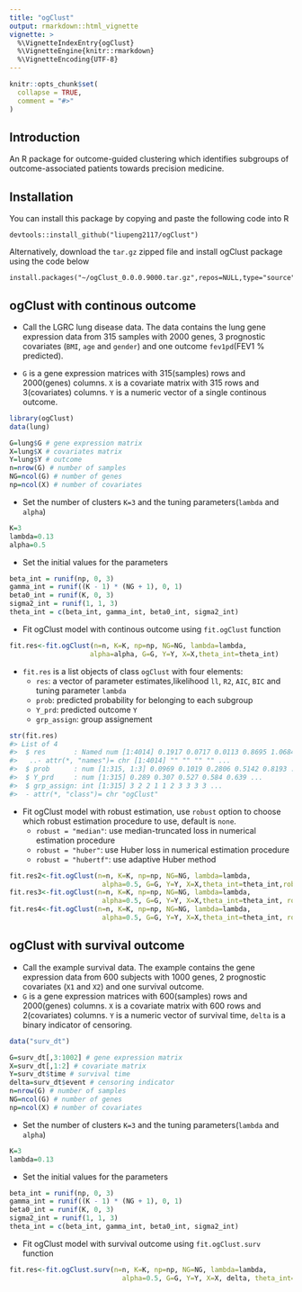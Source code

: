 ```yaml
---
title: "ogClust"
output: rmarkdown::html_vignette
vignette: >
  %\VignetteIndexEntry{ogClust}
  %\VignetteEngine{knitr::rmarkdown}
  %\VignetteEncoding{UTF-8}
---
```


```r
knitr::opts_chunk$set(
  collapse = TRUE,
  comment = "#>"
)
```

## Introduction
An R package for outcome-guided clustering which identifies subgroups of outcome-associated patients towards precision medicine. 

## Installation
You can install this package by copying and paste the following code into R

```
devtools::install_github("liupeng2117/ogClust")
```

Alternatively, download the `tar.gz` zipped file and install ogClust package using the code below

```
install.packages("~/ogClust_0.0.0.9000.tar.gz",repos=NULL,type="source")
```

## ogClust with continous outcome 

* Call the LGRC lung disease data. The data contains the lung gene expression data from 315 samples with 2000 genes, 3 prognostic covariates (`BMI`, `age` and `gender`) and one outcome `fev1pd`(FEV1 % predicted).

* `G` is a gene expression matrices with 315(samples) rows and 2000(genes) columns. `X` is a covariate matrix with 315 rows and 3(covariates) columns. `Y` is a numeric vector of a single continous outcome.

```r
library(ogClust)
data(lung)

G=lung$G # gene expression matrix
X=lung$X # covariates matrix
Y=lung$Y # outcome
n=nrow(G) # number of samples
NG=ncol(G) # number of genes
np=ncol(X) # number of covariates
```
   
* Set the number of clusters `K=3` and the tuning parameters(`lambda` and `alpha`)

```r
K=3
lambda=0.13
alpha=0.5
```

* Set the initial values for the parameters

```r
beta_int = runif(np, 0, 3)
gamma_int = runif((K - 1) * (NG + 1), 0, 1)
beta0_int = runif(K, 0, 3)
sigma2_int = runif(1, 1, 3)
theta_int = c(beta_int, gamma_int, beta0_int, sigma2_int)
``` 
    
* Fit ogClust model with continous outcome using `fit.ogClust` function
 
```r
fit.res<-fit.ogClust(n=n, K=K, np=np, NG=NG, lambda=lambda, 
                    alpha=alpha, G=G, Y=Y, X=X,theta_int=theta_int)
``` 

* `fit.res` is a list objects of class `ogClust` with four elements:
    + `res`: a vector of parameter estimates,likelihood `ll`, `R2`, `AIC`, `BIC` and tuning parameter `lambda`
    + `prob`: predicted probability for belonging to each subgroup
    + `Y_prd`: predicted outcome `Y`
    + `grp_assign`: group assignement

```r
str(fit.res)
#> List of 4
#>  $ res       : Named num [1:4014] 0.1917 0.0717 0.0113 0.8695 1.0684 ...
#>   ..- attr(*, "names")= chr [1:4014] "" "" "" "" ...
#>  $ prob      : num [1:315, 1:3] 0.0969 0.1019 0.2806 0.5142 0.8193 ...
#>  $ Y_prd     : num [1:315] 0.289 0.307 0.527 0.584 0.639 ...
#>  $ grp_assign: int [1:315] 3 2 2 1 1 2 3 3 3 3 ...
#>  - attr(*, "class")= chr "ogClust"

```
 
* Fit ogClust model with robust estimation, use `robust` option to choose which robust estimation procedure to use, default is `none`.
    + `robust = "median"`: use median-truncated loss in numerical estimation procedure 
    + `robust = "huber"`: use Huber loss in numerical estimation procedure 
    + `robust = "hubertf"`: use adaptive Huber method
 
```r
fit.res2<-fit.ogClust(n=n, K=K, np=np, NG=NG, lambda=lambda,
                       alpha=0.5, G=G, Y=Y, X=X,theta_int=theta_int,robust = "median")
fit.res3<-fit.ogClust(n=n, K=K, np=np, NG=NG, lambda=lambda,
                       alpha=0.5, G=G, Y=Y, X=X,theta_int=theta_int, robust ="huber",tau=4.345)
fit.res4<-fit.ogClust(n=n, K=K, np=np, NG=NG, lambda=lambda,
                       alpha=0.5, G=G, Y=Y, X=X,theta_int=theta_int, robust="hubertf")
```

## ogClust with survival outcome
* Call the example survival data. The example contains the gene expression data from 600 subjects with 1000 genes, 2 prognostic covariates (`X1` and `X2`) and one survival outcome.
* `G` is a gene expression matrices with 600(samples) rows and 2000(genes) columns. `X` is a covariate matrix with 600 rows and 2(covariates) columns. `Y` is a numeric vector of survival time, `delta` is a binary indicator of censoring.

```r
data("surv_dt")

G=surv_dt[,3:1002] # gene expression matrix
X=surv_dt[,1:2] # covariate matrix
Y=surv_dt$time # survival time 
delta=surv_dt$event # censoring indicator
n=nrow(G) # number of samples
NG=ncol(G) # number of genes
np=ncol(X) # number of covariates
```

* Set the number of clusters `K=3` and the tuning parameters(`lambda` and `alpha`)

```r
K=3
lambda=0.13
```

* Set the initial values for the parameters

```r
beta_int = runif(np, 0, 3)
gamma_int = runif((K - 1) * (NG + 1), 0, 1)
beta0_int = runif(K, 0, 3)
sigma2_int = runif(1, 1, 3)
theta_int = c(beta_int, gamma_int, beta0_int, sigma2_int)
```

* Fit ogClust model with survival outcome using `fit.ogClust.surv` function

```r
fit.res<-fit.ogClust.surv(n=n, K=K, np=np, NG=NG, lambda=lambda,
                            alpha=0.5, G=G, Y=Y, X=X, delta, theta_int=theta_int)
```
